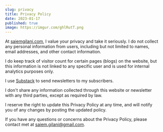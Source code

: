 ```yaml
---
slug: privacy
title: Privacy Policy
date: 2023-01-17
published: true
image: https://imgur.com/ghlRutT.png
---
```


At [saiemgilani.com](https://saiemgilani.com), I value your privacy and take it seriously. I do not collect any personal information from users, including but not limited to names, email addresses, and other contact information.

I do keep track of visitor count for certain pages (blogs) on the website, but this information is not linked to any specific user and is used for internal analytics purposes only.

I use [Substack](https://substack.com/) to send newsletters to my subscribers.

I don't share any information collected through this website or newsletter with any third parties, except as required by law.

I reserve the right to update this Privacy Policy at any time, and will notify you of any changes by posting the updated policy.

If you have any questions or concerns about the Privacy Policy, please contact met at [saiem.gilani@gmail.com](mailto:saiem.gilani@gmail.com).

